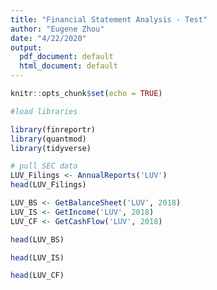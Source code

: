 ```yaml
---
title: "Financial Statement Analysis - Test"
author: "Eugene Zhou"
date: "4/22/2020"
output:
  pdf_document: default
  html_document: default
---
```


```r
knitr::opts_chunk$set(echo = TRUE)
```

```r
#load libraries

library(finreportr)
library(quantmod)
library(tidyverse)

```

```r
# pull SEC data
LUV_Filings <- AnnualReports('LUV')
head(LUV_Filings)

LUV_BS <- GetBalanceSheet('LUV', 2018)
LUV_IS <- GetIncome('LUV', 2018)
LUV_CF <- GetCashFlow('LUV', 2018)
```

```r
head(LUV_BS)
```

```r
head(LUV_IS)
```

```r
head(LUV_CF)
```

